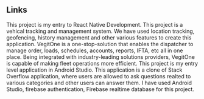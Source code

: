 ## Links

<SocialCard title="TazWiz" link="https://www.tazwiz.com/" bg="linear-gradient(to right, #000046 0%, #1CB5E0 100%)">
This project is my entry to React Native Development. 
</SocialCard>

<SocialCard title="GTrack (by Vegitone)" link="https://www.vegitone.com/" bg="linear-gradient(to right, #8A2387 0%, #E94057 50%, #F27121 100%)">
This project is a vehical tracking and management system. We have used location tracking, geofencing, history management and other various features to create this application. 
</SocialCard>

<SocialCard title="Vegitone Co Pilot" link="https://www.vegitone.com/" bg="linear-gradient(to right, #b92b27 0%, #1565C0 100%)">
VegitOne is a one-stop-solution that enables the dispatcher to manage order, loads, schedules, accounts, reports, IFTA, etc all in one place. Being integrated with industry-leading solutions providers, VegitOne is capable of making fleet operations more efficient.
</SocialCard>


<SocialCard title="Prashnottar" link="https://play.google.com/store/apps/details?id=fun.mukund.prashnottar" bg="linear-gradient(to right, #000000 0%, #434343 100%)">
This project is my entry level application in Android Studio. This application is a clone of Stack Overflow application, where users are allowed to ask questions realted to various categories and other users can answer them. I have used Android Studio, firebase authentication, Firebase realtime database for this project.
</SocialCard>
